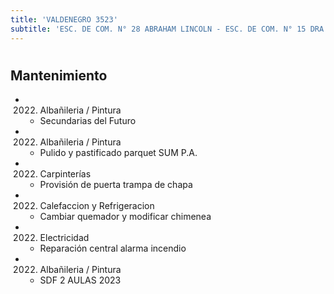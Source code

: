 ```yaml
---
title: 'VALDENEGRO 3523'
subtitle: 'ESC. DE COM. N° 28 ABRAHAM LINCOLN - ESC. DE COM. N° 15 DRA. CECILIA GRIERSON'
---
```


#


## Mantenimiento

*  (2022) Albañileria / Pintura 
    + Secundarias del Futuro

*  (2022) Albañileria / Pintura 
    + Pulido y pastificado parquet SUM P.A.

*  (2022) Carpinterías 
    + Provisión de puerta trampa de chapa

*  (2022) Calefaccion y Refrigeracion 
    + Cambiar quemador y modificar chimenea

*  (2022) Electricidad 
    + Reparación central alarma incendio

*  (2022) Albañileria / Pintura 
    + SDF 2 AULAS 2023




